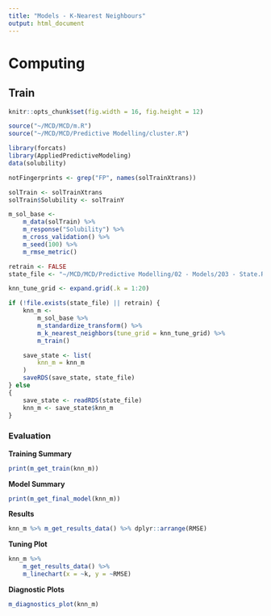 ```yaml
---
title: "Models - K-Nearest Neighbours"
output: html_document
---
```


# Computing

## Train

```r

knitr::opts_chunk$set(fig.width = 16, fig.height = 12)

source("~/MCD/MCD/m.R")
source("~/MCD/MCD/Predictive Modelling/cluster.R")

library(forcats)
library(AppliedPredictiveModeling)
data(solubility)

notFingerprints <- grep("FP", names(solTrainXtrans))

solTrain <- solTrainXtrans
solTrain$Solubility <- solTrainY

m_sol_base <-
    m_data(solTrain) %>%
    m_response("Solubility") %>%
    m_cross_validation() %>%
    m_seed(100) %>%
    m_rmse_metric()

retrain <- FALSE
state_file <- "~/MCD/MCD/Predictive Modelling/02 - Models/203 - State.RDS"

knn_tune_grid <- expand.grid(.k = 1:20)

if (!file.exists(state_file) || retrain) {
    knn_m <-
        m_sol_base %>%
        m_standardize_transform() %>%
        m_k_nearest_neighbors(tune_grid = knn_tune_grid) %>%
        m_train()

    save_state <- list(
        knn_m = knn_m
    )
    saveRDS(save_state, state_file)
} else
{
    save_state <- readRDS(state_file)
    knn_m <- save_state$knn_m
}

```


### Evaluation

**Training Summary**
```r
print(m_get_train(knn_m))
```

**Model Summary**
```r
print(m_get_final_model(knn_m))
```

**Results**
```r
knn_m %>% m_get_results_data() %>% dplyr::arrange(RMSE)
```

**Tuning Plot**

```r
knn_m %>%
    m_get_results_data() %>%
    m_linechart(x = ~k, y = ~RMSE)
```

**Diagnostic Plots**

```r
m_diagnostics_plot(knn_m)
```

